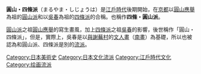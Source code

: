 '''圓山・四條派'''（まるやま・しじょうは）是[[江戶時代|江戶時代]]後期開始，在[[京都|京都]]以[[圓山應舉|圓山應舉]]為祖的[[圓山派|圓山派]]和以[[吳春|吳春]]為祖的[[四條派|四條派]]的合稱。也稱作'''四條・圓山派'''。

[[圓山派|圓山派]]之祖[[圓山應舉|圓山應舉]]的寫生畫風，加上[[四條派|四條派]]之祖[[吳春|吳春]]的影響，後世稱作「圓山・四條派」，但是，實際上，吳春是以[[與謝蕪村|與謝蕪村]]的[[文人畫|文人畫]]（[[南畫|南畫]]）為基礎，所以也被認為和圓山派、四條派是別的[[流派|流派]]。

[[Category:日本美術史|Category:日本美術史]]
[[Category:日本文化流派|Category:日本文化流派]]
[[Category:江戶時代文化|Category:江戶時代文化]]
[[Category:绘画流派|Category:绘画流派]]